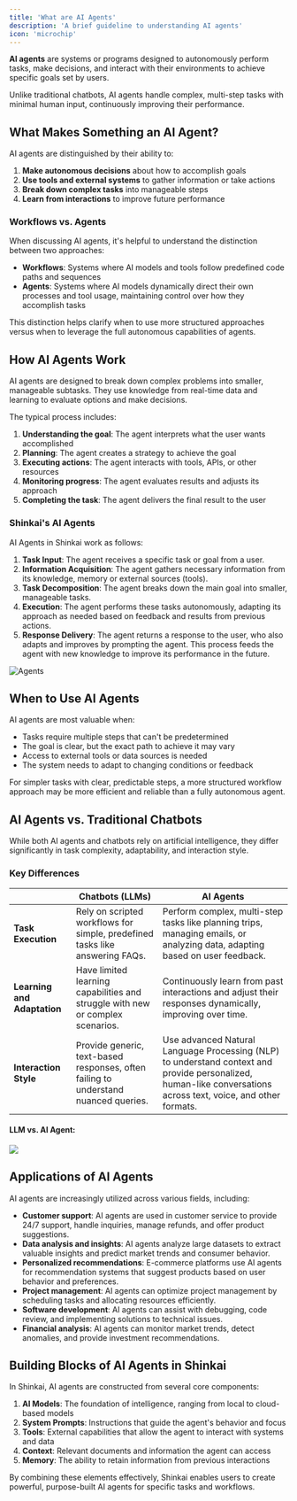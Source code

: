 ```yaml
---
title: 'What are AI Agents'
description: 'A brief guideline to understanding AI agents'
icon: 'microchip'
---
```


**AI agents** are systems or programs designed to autonomously perform tasks, make decisions, and interact with their environments to achieve specific goals set by users. 

Unlike traditional chatbots, AI agents handle complex, multi-step tasks with minimal human input, continuously improving their performance.

## What Makes Something an AI Agent?

AI agents are distinguished by their ability to:

1. **Make autonomous decisions** about how to accomplish goals
2. **Use tools and external systems** to gather information or take actions
3. **Break down complex tasks** into manageable steps
4. **Learn from interactions** to improve future performance

### Workflows vs. Agents

When discussing AI agents, it's helpful to understand the distinction between two approaches:

- **Workflows**: Systems where AI models and tools follow predefined code paths and sequences
- **Agents**: Systems where AI models dynamically direct their own processes and tool usage, maintaining control over how they accomplish tasks

This distinction helps clarify when to use more structured approaches versus when to leverage the full autonomous capabilities of agents.

## How AI Agents Work

AI agents are designed to break down complex problems into smaller, manageable subtasks. 
They use knowledge from real-time data and learning to evaluate options and make decisions.

The typical process includes:

1. **Understanding the goal**: The agent interprets what the user wants accomplished
2. **Planning**: The agent creates a strategy to achieve the goal
3. **Executing actions**: The agent interacts with tools, APIs, or other resources
4. **Monitoring progress**: The agent evaluates results and adjusts its approach
5. **Completing the task**: The agent delivers the final result to the user

### Shinkai's AI Agents

AI Agents in Shinkai work as follows:

1. **Task Input**: The agent receives a specific task or goal from a user.
2. **Information Acquisition**: The agent gathers necessary information from its knowledge, memory or external sources (tools).
3. **Task Decomposition**: The agent breaks down the main goal into smaller, manageable tasks.
4. **Execution**: The agent performs these tasks autonomously, adapting its approach as needed based on feedback and results from previous actions.
5. **Response Delivery**: The agent returns a response to the user, who also adapts and improves by prompting the agent. This process feeds the agent with new knowledge to improve its performance in the future.

![Agents](/images/agents.svg)

## When to Use AI Agents

AI agents are most valuable when:

- Tasks require multiple steps that can't be predetermined
- The goal is clear, but the exact path to achieve it may vary
- Access to external tools or data sources is needed
- The system needs to adapt to changing conditions or feedback

For simpler tasks with clear, predictable steps, a more structured workflow approach may be more efficient and reliable than a fully autonomous agent.

## AI Agents vs. Traditional Chatbots

While both AI agents and chatbots rely on artificial intelligence, they differ significantly in task complexity, adaptability, and interaction style.

### Key Differences

|                                  | Chatbots (LLMs)                       | AI Agents                |
| -------------------------------- | ------------------------------------- | ------------------------ |
| **Task Execution**               | Rely on scripted workflows for simple, predefined tasks like answering FAQs. | Perform complex, multi-step tasks like planning trips, managing emails, or analyzing data, adapting based on user feedback. |
| **Learning and Adaptation**      | Have limited learning capabilities and struggle with new or complex scenarios. | Continuously learn from past interactions and adjust their responses dynamically, improving over time. |
| **Interaction Style**            | Provide generic, text-based responses, often failing to understand nuanced queries. | Use advanced Natural Language Processing (NLP) to understand context and provide personalized, human-like conversations across text, voice, and other formats. |

#### LLM vs. AI Agent:
<Frame>
  <img src="/images/llm.jpg"  style={{ borderRadius: '0.5rem' }}/>
</Frame>

## Applications of AI Agents

AI agents are increasingly utilized across various fields, including:

- **Customer support**: AI agents are used in customer service to provide 24/7 support, handle inquiries, manage refunds, and offer product suggestions.
- **Data analysis and insights**: AI agents analyze large datasets to extract valuable insights and predict market trends and consumer behavior.
- **Personalized recommendations**: E-commerce platforms use AI agents for recommendation systems that suggest products based on user behavior and preferences.
- **Project management**: AI agents can optimize project management by scheduling tasks and allocating resources efficiently.
- **Software development**: AI agents can assist with debugging, code review, and implementing solutions to technical issues.
- **Financial analysis**: AI agents can monitor market trends, detect anomalies, and provide investment recommendations.

## Building Blocks of AI Agents in Shinkai

In Shinkai, AI agents are constructed from several core components:

1. **AI Models**: The foundation of intelligence, ranging from local to cloud-based models
2. **System Prompts**: Instructions that guide the agent's behavior and focus
3. **Tools**: External capabilities that allow the agent to interact with systems and data
4. **Context**: Relevant documents and information the agent can access
5. **Memory**: The ability to retain information from previous interactions

By combining these elements effectively, Shinkai enables users to create powerful, purpose-built AI agents for specific tasks and workflows.
